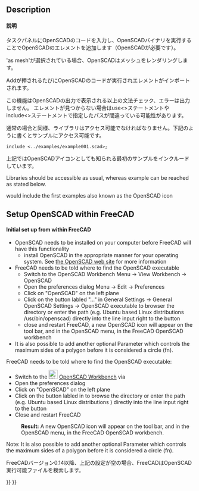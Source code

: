 <languages/>

{{Docnav
|[[OpenSCAD_ExplodeGroup|Explode Group]]
|[[OpenSCAD_MeshBoolean|Mesh Boolean]]
|[[OpenSCAD_Workbench|OpenSCAD]]
|IconL=OpenSCAD_ExplodeGroup.svg
|IconR=OpenSCAD_MeshBoolean.svg
|IconC=Workbench_OpenSCAD.svg
}}

<div class="mw-translate-fuzzy">
{{GuiCommand/ja|Name=OpenSCAD_AddOpenSCADElement|Name/ja=OpenSCAD_AddOpenSCADElement|Workbenches=[[OpenSCAD Module|OpenSCAD]]|MenuLocation=OpenSCAD -> Add OpenSCAD Element}}
</div>

==Description==

<div class="mw-translate-fuzzy">
====説明====
タスクパネルにOpenSCADのコードを入力し、OpenSCADバイナリを実行することでOpenSCADのエレメントを追加します（OpenSCADが必要です）。
</div> 

'as mesh'が選択されている場合、OpenSCADはメッシュをレンダリングします。 

Addが押されるたびにOpenSCADのコードが実行されエレメントがインポートされます。

<div class="mw-translate-fuzzy">
この機能はOpenSCADの出力で表示される以上の文法チェック、エラーは出力しません。
エレメントが見つからない場合はuse<>ステートメントやinclude<>ステートメントで指定したパスが間違っている可能性があります。

通常の場合と同様、ライブラリはアクセス可能でなければなりません。下記のように書くとサンプルにアクセス可能です。
<pre>include <../examples/example001.scad>;</pre>
上記ではOpenSCADアイコンとしても知られる最初のサンプルをインクルードしています。
</div>

Libraries should be accessible as usual, whereas example can be reached as stated below.

{{Code|code=
include <../examples/example001.scad>;
}}

<div class="mw-translate-fuzzy">
would include the first examples also known as the OpenSCAD icon
</div>

==Setup OpenSCAD within FreeCAD==

<div class="mw-translate-fuzzy">
====Initial set up from within FreeCAD====
*OpenSCAD needs to be installed on your computer before FreeCAD will have this functionality
**install OpenSCAD in the appropriate manner for your operating system. See [http://www.openscad.org/ the OpenSCAD web site] for more information
*FreeCAD needs to be told where to find the OpenSCAD executable
**Switch to the OpenSCAD Workbench Menu -> View Workbench -> OpenSCAD
**Open the preferences dialog Menu -> Edit -> Preferences
**Click on "OpenSCAD" on the left plane
**Click on the button labled "..." in General Settings -> General OpenSCAD Settings -> OpenSCAD executable to browser the directory or enter the path (e.g. Ubuntu based Linux distributions /usr/bin/openscad) directly into the line input right to the button
**close and restart FreeCAD, a new OpenSCAD icon will appear on the tool bar, and in the OpenSCAD menu, in the FreeCAD OpenSCAD workbench
*It is also possible to add another optional Parameter which controls the maximum sides of a polygon before it is considered a circle (fn).
</div>

FreeCAD needs to be told where to find the OpenSCAD executable:
* Switch to the [[Image:Workbench_OpenSCAD.svg|24px]] [[OpenSCAD_Workbench|OpenSCAD Workbench]] via {{MenuCommand|View → Workbench → OpenSCAD}}
* Open the preferences dialog {{MenuCommand|Edit → Preferences}}
* Click on "OpenSCAD" on the left plane
* Click on the button labled {{Button|...}} in {{MenuCommand|General Settings → General OpenSCAD Settings → OpenSCAD executable}} to browse the directory or enter the path (e.g. Ubuntu based Linux distributions {{incode|/usr/bin/openscad}}) directly into the line input right to the button
* Close and restart FreeCAD
: '''Result:''' A new OpenSCAD icon will appear on the tool bar, and in the OpenSCAD menu, in the FreeCAD OpenSCAD workbench.

Note: It is also possible to add another optional Parameter which controls the maximum sides of a polygon before it is considered a circle (fn).

<div class="mw-translate-fuzzy">
FreeCADバージョン0.14以降、上記の設定が空の場合、FreeCADはOpenSCAD実行可能ファイルを検索します。
</div>    


{{Docnav
|[[OpenSCAD_ExplodeGroup|Explode Group]]
|[[OpenSCAD_MeshBoolean|Mesh Boolean]]
|[[OpenSCAD_Workbench|OpenSCAD]]
|IconL=OpenSCAD_ExplodeGroup.svg
|IconR=OpenSCAD_MeshBoolean.svg
|IconC=Workbench_OpenSCAD.svg
}}

{{OpenSCAD_Tools_navi{{#translation:}}}}
{{Userdocnavi{{#translation:}}}}